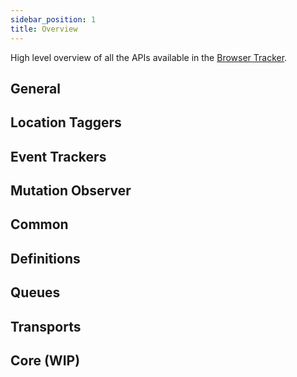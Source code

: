 ```yaml
---
sidebar_position: 1
title: Overview
---
```



High level overview of all the APIs available in the [Browser Tracker](./general/BrowserTracker.md).

## General
<GeneralOverview />

## Location Taggers
<LocationTaggersOverview />

## Event Trackers
<EventTrackersOverview />

## Mutation Observer
<MutationObserverOverview />

## Common
<CommonOverview />

## Definitions
<DefinitionsOverview />

## Queues
<QueuesOverview />

## Transports
<TransportsOverview />

## Core (WIP)
<CoreOverview />
